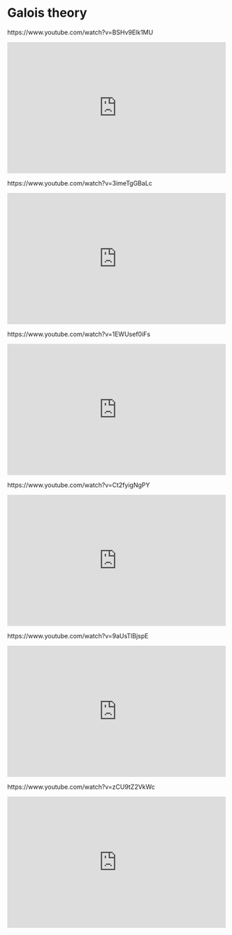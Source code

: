 # Galois theory

::: {show-in="html"}
<object data="202406070931-ListOfTheorem.pdf" type="application/pdf" width="100%" height=1050></object>
:::


https://www.youtube.com/watch?v=BSHv9Elk1MU

::: {show-in="html"}
<iframe width=500 height=300 frameborder="0" allowfullscreen src="https://www.youtube.com/embed/BSHv9Elk1MU"></iframe>
:::

https://www.youtube.com/watch?v=3imeTgGBaLc

::: {show-in="html"}
<iframe width=500 height=300 frameborder="0" allowfullscreen src="https://www.youtube.com/embed/3imeTgGBaLc"></iframe>
:::

https://www.youtube.com/watch?v=1EWUsef0iFs

::: {show-in="html"}
<iframe width=500 height=300 frameborder="0" allowfullscreen src="https://www.youtube.com/embed/1EWUsef0iFs"></iframe>
:::

https://www.youtube.com/watch?v=Ct2fyigNgPY

::: {show-in="html"}
<iframe width=500 height=300 frameborder="0" allowfullscreen src="https://www.youtube.com/embed/Ct2fyigNgPY"></iframe>
:::

https://www.youtube.com/watch?v=9aUsTlBjspE

::: {show-in="html"}
<iframe width=500 height=300 frameborder="0" allowfullscreen src="https://www.youtube.com/embed/9aUsTlBjspE"></iframe>
:::

https://www.youtube.com/watch?v=zCU9tZ2VkWc

::: {show-in="html"}
<iframe width=500 height=300 frameborder="0" allowfullscreen src="https://www.youtube.com/embed/zCU9tZ2VkWc"></iframe>
:::